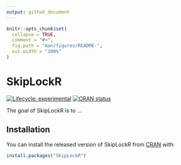 ```yaml
---
output: github_document
---
```


<!-- README.md is generated from README.Rmd. Please edit that file -->

```r
knitr::opts_chunk$set(
  collapse = TRUE,
  comment = "#>",
  fig.path = "man/figures/README-",
  out.width = "100%"
)
```

# SkipLockR

<!-- badges: start -->
[![Lifecycle: experimental](https://img.shields.io/badge/lifecycle-experimental-orange.svg)](https://lifecycle.r-lib.org/articles/stages.html#experimental)
[![CRAN status](https://www.r-pkg.org/badges/version/SkipLockR)](https://CRAN.R-project.org/package=SkipLockR)
<!-- badges: end -->

The goal of SkipLockR is to ...

## Installation

You can install the released version of SkipLockR from [CRAN](https://CRAN.R-project.org) with:

``` r
install.packages("SkipLockR")
```
